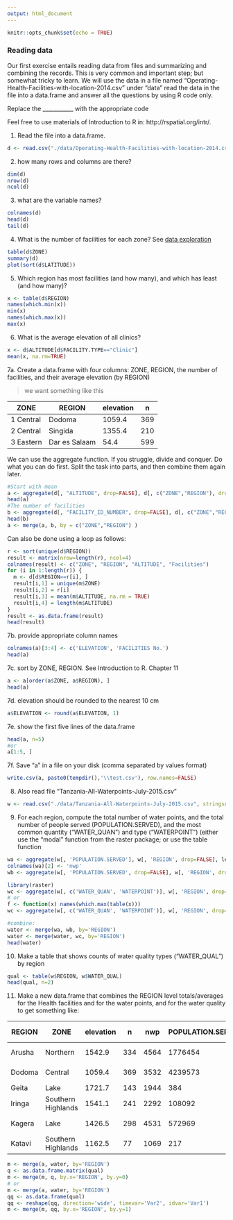 ```yaml
---
output: html_document
---
```


```r
knitr::opts_chunk$set(echo = TRUE)
```

### Reading data

Our first exercise entails reading data from files and summarizing and combining the records. This is very common and important step; but somewhat tricky to learn.  We will use the data in a file named "Operating-Health-Facilities-with-location-2014.csv" under "data" read the data in the file into a data.frame and answer all the questions by using R code only. 

Replace the ___________ with the appropriate code 

Feel free to use materials of Introduction to R in: http://rspatial.org/intr/.

1. Read the file into a data.frame.

```r
d <- read.csv("./data/Operating-Health-Facilities-with-location-2014.csv", stringsAsFactors=FALSE)

```

2. how many rows and columns are there?

```r
dim(d)
nrow(d)
ncol(d)
```


3. what are the variable names?

```r
colnames(d)
head(d)
tail(d)
```


4. What is the number of facilities for each zone?
See [data exploration](https://rspatial.org/intr/7-explore.html#data-exploration)

```r
table(d$ZONE) 
summary(d)
plot(sort(d$LATITUDE))

```

5. Which region has most facilities (and how many), and which has least (and how many)?

```r
x <- table(d$REGION)
names(which.min(x))
min(x)
names(which.max(x))
max(x)

```

6. What is the average elevation of all clinics?

```r
x <- d$ALTITUDE[d$FACILITY.TYPE=="Clinic"]
mean(x, na.rm=TRUE)


```


7a. Create a data.frame with four columns: ZONE, REGION, the number of facilities, and their average elevation (by REGION)

> we want something like this

| ZONE      | REGION        | elevation | n   |
|-----------|---------------|-----------|-----|
| 1 Central | Dodoma        | 1059.4    | 369 |
| 2 Central | Singida       | 1355.4    | 210 |
| 3 Eastern | Dar es Salaam | 54.4      | 599 |

We can use the aggregate function. If you struggle, divide and conquer. Do what you can do first. Split the task into parts, and then combine them again later.

```r
#Start with mean
a <- aggregate(d[, "ALTITUDE", drop=FALSE], d[, c("ZONE","REGION"), drop=FALSE], mean, na.rm=TRUE)
head(a)
#The number of facilities
b <- aggregate(d[, "FACILITY_ID_NUMBER", drop=FALSE], d[, c("ZONE","REGION"), drop=FALSE], length)
head(b)
a <- merge(a, b, by = c("ZONE","REGION") )

```

Can also be done using a loop as follows:

```r
r <- sort(unique(d$REGION))
result <- matrix(nrow=length(r), ncol=4)
colnames(result) <- c("ZONE", "REGION", "ALTITUDE", "Facilities")
for (i in 1:length(r)) {
  m <- d[d$REGION==r[i], ]
  result[i,1] = unique(m$ZONE)
  result[i,2] = r[i]
  result[i,3] = mean(m$ALTITUDE, na.rm = TRUE)
  result[i,4] = length(m$ALTITUDE)
}
result <- as.data.frame(result)
head(result)

```


7b. provide appropriate column names 

```r
colnames(a)[3:4] <- c('ELEVATION', 'FACILITIES No.')
head(a)
```


7c. sort by ZONE, REGION. See Introduction to R. Chapter 11

```r
a <- a[order(a$ZONE, a$REGION), ]
head(a)
```


7d. elevation should be rounded to the nearest 10 cm

```r
a$ELEVATION <- round(a$ELEVATION, 1)

```


7e. show the first five lines of the data.frame

```r
head(a, n=5)
#or
a[1:5, ]
```



7f. Save "a" in a file on your disk (comma separated by values format)

```r
write.csv(a, paste0(tempdir(),'\\test.csv'), row.names=FALSE)

```


8. Also read file "Tanzania-All-Waterpoints-July-2015.csv"

```r
w <- read.csv("./data/Tanzania-All-Waterpoints-July-2015.csv", stringsAsFactors=FALSE)

```


9. For each region, compute the total number of water points, and the total number of people served (POPULATION.SERVED),  and the most common quantity ("WATER_QUAN") and type ("WATERPOINT") (either use the "modal" function from the raster package; or  use the table function

```r
wa <- aggregate(w[, 'POPULATION.SERVED'], w[, 'REGION', drop=FALSE], length) 
colnames(wa)[2] <- 'nwp'
wb <- aggregate(w[, 'POPULATION.SERVED', drop=FALSE], w[, 'REGION', drop=FALSE], sum, na.rm=TRUE) 

library(raster)
wc <- aggregate(w[, c('WATER_QUAN', 'WATERPOINT')], w[, 'REGION', drop=FALSE], modal, na.rm=TRUE) 
# or
f <- function(x) names(which.max(table(x)))
wc <- aggregate(w[, c('WATER_QUAN', 'WATERPOINT')], w[, 'REGION', drop=FALSE], f) 

#combine:
water <- merge(wa, wb, by='REGION')
water <- merge(water, wc, by='REGION')
head(water)
```


10. Make a table that shows counts of water quality types ("WATER_QUAL") by region

```r
qual <- table(w$REGION, w$WATER_QUAL)
head(qual, n=2)
```


11. Make a new data.frame that combines the REGION level totals/averages for the  Health facilities and for the water points, and for the water quality to get something like:

| REGION | ZONE               | elevation | n   | nwp  | POPULATION.SERVED | WATER_QUAN   | WATERPOINT         | coloured | fluoride | fluoride abandoned | good | milky | salty | salty abandoned | soft | unknown |
|--------|--------------------|-----------|-----|------|-------------------|--------------|--------------------|----------|----------|--------------------|------|-------|-------|-----------------|------|---------|
| Arusha | Northern           | 1542.9    | 334 | 4564 | 1776454           | insufficient | communal standpipe | 18       | 161      | 1                  | 0    | 5     | 20    | 1               | 4227 | 131     |
| Dodoma | Central            | 1059.4    | 369 | 3532 | 4239573           | enough       | communal standpipe | 38       | 0        | 0                  | 0    | 21    | 594   | 22              | 2694 | 163     |
| Geita  | Lake               | 1721.7    | 143 | 1944 | 384               | enough       | hand pump          | 32       | 1        | 0                  | 0    | 33    | 51    | 1               | 1561 | 265     |
| Iringa | Southern Highlands | 1541.1    | 241 | 2292 | 108092            | enough       | communal standpipe | 3        | 0        | 0                  | 0    | 0     | 27    | 4               | 2191 | 67      |
| Kagera | Lake               | 1426.5    | 298 | 4531 | 572969            | enough       | communal standpipe | 64       | 5        | 0                  | 0    | 76    | 117   | 2               | 4066 | 201     |
| Katavi | Southern Highlands | 1162.5    | 77  | 1069 | 217               | enough       | hand pump          | 6        | 0        | 0                  | 0    | 6     | 127   | 2               | 907  | 21      |


```r
m <- merge(a, water, by='REGION')
q <- as.data.frame.matrix(qual)
m <- merge(m, q, by.x='REGION', by.y=0)
# or
m <- merge(a, water, by='REGION')
qq <- as.data.frame(qual)
qq <- reshape(qq, direction='wide', timevar='Var2', idvar='Var1')
m <- merge(m, qq, by.x='REGION', by.y=1)

```

